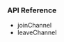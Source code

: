 <PlatformWrapper platform="android">

### API Reference

- <Link to="{{Global.API_REF_ANDROID_ROOT_VOICE_SDK}}/class_irtcengine.html#api_irtcengine_joinchannel2">joinChannel</Link>

- <Link to="{{Global.API_REF_ANDROID_ROOT_VOICE_SDK}}/class_irtcengine.html#api_irtcengine_leavechannel">leaveChannel</Link>

</PlatformWrapper>
